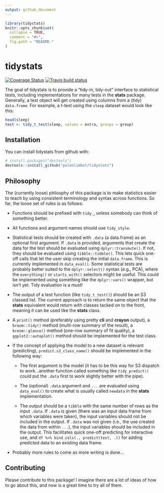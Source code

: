 ```yaml
---
output: github_document
---
```


<!-- README.md is generated from README.Rmd. Please edit that file -->

```r
library(tidystats)
knitr::opts_chunk$set(
  collapse = TRUE,
  comment = "#>",
  fig.path = "README-"
)
```

# tidystats

[![Coverage Status](https://img.shields.io/codecov/c/github/paleolimbot/tidystats/master.svg)](https://codecov.io/github/paleolimbot/tidystats?branch=master) [![Travis build status](https://travis-ci.org/paleolimbot/tidystats.svg?branch=master)](https://travis-ci.org/paleolimbot/tidystats)

The goal of tidystats is to provide a "tidy-in, tidy-out" interface to statistical tests, including implementations for many tests in the **stats** package. Generally, a test object will get created using columns from a (tidy) `data.frame`. For example, a t-test using the `sleep` dataset would look like this:

```r
head(sleep)
test <- tidy_t_test(sleep, values = extra, groups = group)
```

## Installation

You can install tidystats from github with:

```r
# install.packages("devtools")
devtools::install_github("paleolimbot/tidystats")
```

## Philosophy

The (currently loose) philosphy of this package is to make statistics easier to teach by using consistent terminology and syntax across functions. So far, the loose set of rules is as follows:

- Functions should be prefixed with `tidy_`, unless somebody can think of something better.

- All functions and argument names should use `tidy_style`.

- Statistical tests should be created with `.data` (a data.frame) as an optional first argument. If `.data` is provided, arguments that create the data for the test should be evaluated using `dplyr::transmute()`. If not, they should be evaluated using `tibble::tibble()`. This lets quick one-off calls that let the user skip creating the initial `data.frame`. This is currently implemented in `data_eval()`. Some statistical tests are probably better suited to the `dplyr::select()` syntax (e.g., PCA), where the `everything()` or `starts_with()` selectors might be useful. This could be implemented using something like the `dplyr::vars()` wrapper, but isn't yet. Tidy evaluation is a must!

- The output of a test function (like `tidy_t_test()`) should be an S3 classed list. The current approach is to return the same object that the **stats** equivalent would return with classes tacked on to the front, meaning it can be used like the **stats** class.

- A `print()` method (preferably using pretty **cli** and **crayon** output), a `broom::tidy()` method (multi-row summary of the result), a `broom::glance()` method (one-row summary of fit quality), a `ggplot2::autoplot()` method should be implemented for the test class.

- If the concept of applying the model to a new dataset is relevant (predicting), `predict.s3_class_name()` should be implemented in the following way:

    - The first argument is the model (it has to be this way for S3 dispatch to work...another function called something like `tidy_predict()` could put the `.data` first to work slightly better with the pipe).
  
    - The (optional) `.data` argument and `...` are evaluated using `data_eval()` to create what is usually called `newdata` in the **stats** implementation.
  
    - The output should be a `tibble` with the same number of rows as the input `.data`. If `.data` is given (there was an input data frame from which variables were taken), the input variables should not be included in the output. If `.data` was not given (i.e., the use created the data from within `...`), the input variables should be included in the output. This facilitates quick one-off predicting for interactive use, and `df %>% bind_cols(., predict(test, .))` for adding predicted data to an existing data frame.

- Probably more rules to come as more writing is done...

## Contributing

Please contribute to this package! I imagine there are a lot of ideas of how to go about this, and now is a great time to try all of them.
